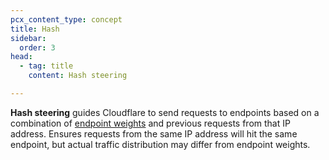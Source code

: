 ```yaml
---
pcx_content_type: concept
title: Hash
sidebar:
  order: 3
head:
  - tag: title
    content: Hash steering

---
```


**Hash steering** guides Cloudflare to send requests to endpoints based on a combination of [endpoint weights](/load-balancing/understand-basics/traffic-steering/origin-level-steering/#weights) and previous requests from that IP address. Ensures requests from the same IP address will hit the same endpoint, but actual traffic distribution may differ from endpoint weights.
